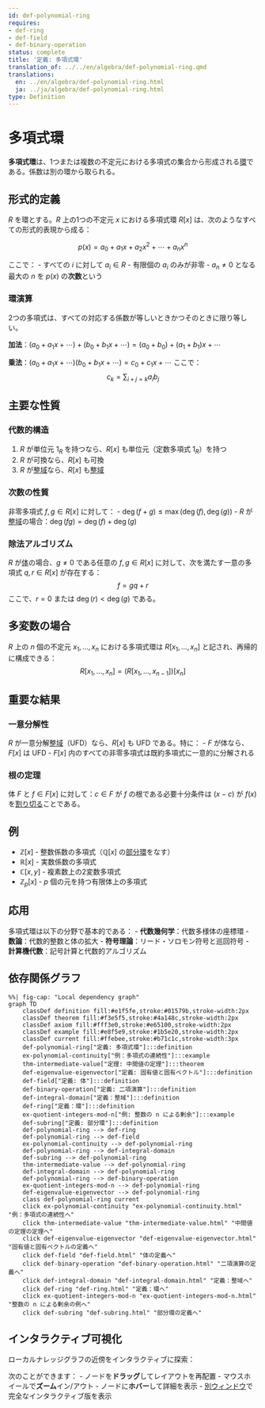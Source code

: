 ```yaml
---
id: def-polynomial-ring
requires:
- def-ring
- def-field
- def-binary-operation
status: complete
title: '定義: 多項式環'
translation_of: ../../en/algebra/def-polynomial-ring.qmd
translations:
  en: ../en/algebra/def-polynomial-ring.html
  ja: ../ja/algebra/def-polynomial-ring.html
type: Definition
---
```


# 多項式環 {#def-polynomial-ring}

**多項式環**は、1つまたは複数の不定元における多項式の集合から形成される[環](def-ring.qmd)である。係数は別の環から取られる。

## 形式的定義

$R$ を環とする。$R$ 上の1つの不定元 $x$ における多項式環 $R[x]$ は、次のようなすべての形式的表現から成る：

$$p(x) = a_0 + a_1x + a_2x^2 + \cdots + a_nx^n$$

ここで：
- すべての $i$ に対して $a_i \in R$
- 有限個の $a_i$ のみが非零
- $a_n \neq 0$ となる最大の $n$ を $p(x)$ の**次数**という

### 環演算

2つの多項式は、すべての対応する係数が等しいときかつそのときに限り等しい。

**加法**：$(a_0 + a_1x + \cdots) + (b_0 + b_1x + \cdots) = (a_0 + b_0) + (a_1 + b_1)x + \cdots$

**乗法**：$(a_0 + a_1x + \cdots)(b_0 + b_1x + \cdots) = c_0 + c_1x + \cdots$ ここで：
$$c_k = \sum_{i+j=k} a_ib_j$$

## 主要な性質

### 代数的構造

1. $R$ が単位元 $1_R$ を持つなら、$R[x]$ も単位元（定数多項式 $1_R$）を持つ
2. $R$ が可換なら、$R[x]$ も可換
3. $R$ が[整域](def-integral-domain.qmd)なら、$R[x]$ も[整域](def-integral-domain.qmd)

### 次数の性質

非零多項式 $f, g \in R[x]$ に対して：
- $\deg(f + g) \leq \max(\deg(f), \deg(g))$
- $R$ が[整域](def-integral-domain.qmd)の場合：$\deg(fg) = \deg(f) + \deg(g)$

### 除法アルゴリズム

$R$ が[体](def-field.qmd)の場合、$g \neq 0$ である任意の $f, g \in R[x]$ に対して、次を満たす一意の多項式 $q, r \in R[x]$ が存在する：
$$f = gq + r$$
ここで、$r = 0$ または $\deg(r) < \deg(g)$ である。

## 多変数の場合

$R$ 上の $n$ 個の不定元 $x_1, \ldots, x_n$ における多項式環は $R[x_1, \ldots, x_n]$ と記され、再帰的に構成できる：
$$R[x_1, \ldots, x_n] = (R[x_1, \ldots, x_{n-1}])[x_n]$$

## 重要な結果

### 一意分解性

$R$ が一意分解[整域](def-integral-domain.qmd)（UFD）なら、$R[x]$ も UFD である。特に：
- $F$ が体なら、$F[x]$ は UFD
- $F[x]$ 内のすべての非零多項式は既約多項式に一意的に分解される

### 根の定理

体 $F$ と $f \in F[x]$ に対して：$c \in F$ が $f$ の根である必要十分条件は $(x - c)$ が $f(x)$ を[割り切る](../number-theory/def-divisibility.qmd)ことである。

## 例

- $\mathbb{Z}[x]$ - 整数係数の多項式（$\mathbb{Q}[x]$ の[部分環](def-subring.qmd)をなす）
- $\mathbb{R}[x]$ - 実数係数の多項式
- $\mathbb{C}[x, y]$ - 複素数上の2変数多項式
- $\mathbb{Z}_p[x]$ - $p$ 個の元を持つ有限体上の多項式

## 応用

多項式環は以下の分野で基本的である：
- **代数幾何学**：代数多様体の座標環
- **数論**：代数的整数と体の拡大
- **符号理論**：リード・ソロモン符号と巡回符号
- **計算機代数**：記号計算と代数的アルゴリズム

## 依存関係グラフ

```mermaid
%%| fig-cap: "Local dependency graph"
graph TD
    classDef definition fill:#e1f5fe,stroke:#01579b,stroke-width:2px
    classDef theorem fill:#f3e5f5,stroke:#4a148c,stroke-width:2px
    classDef axiom fill:#fff3e0,stroke:#e65100,stroke-width:2px
    classDef example fill:#e8f5e9,stroke:#1b5e20,stroke-width:2px
    classDef current fill:#ffebee,stroke:#b71c1c,stroke-width:3px
    def-polynomial-ring["定義: 多項式環"]:::definition
    ex-polynomial-continuity["例：多項式の連続性"]:::example
    thm-intermediate-value["定理: 中間値の定理"]:::theorem
    def-eigenvalue-eigenvector["定義: 固有値と固有ベクトル"]:::definition
    def-field["定義: 体"]:::definition
    def-binary-operation["定義: 二項演算"]:::definition
    def-integral-domain["定義：整域"]:::definition
    def-ring["定義：環"]:::definition
    ex-quotient-integers-mod-n["例: 整数の n による剰余"]:::example
    def-subring["定義: 部分環"]:::definition
    def-polynomial-ring --> def-ring
    def-polynomial-ring --> def-field
    ex-polynomial-continuity --> def-polynomial-ring
    def-polynomial-ring --> def-integral-domain
    def-subring --> def-polynomial-ring
    thm-intermediate-value --> def-polynomial-ring
    def-integral-domain --> def-polynomial-ring
    def-polynomial-ring --> def-binary-operation
    ex-quotient-integers-mod-n --> def-polynomial-ring
    def-eigenvalue-eigenvector --> def-polynomial-ring
    class def-polynomial-ring current
    click ex-polynomial-continuity "ex-polynomial-continuity.html" "例：多項式の連続性へ"
    click thm-intermediate-value "thm-intermediate-value.html" "中間値の定理の定理へ"
    click def-eigenvalue-eigenvector "def-eigenvalue-eigenvector.html" "固有値と固有ベクトルの定義へ"
    click def-field "def-field.html" "体の定義へ"
    click def-binary-operation "def-binary-operation.html" "二項演算の定義へ"
    click def-integral-domain "def-integral-domain.html" "定義：整域へ"
    click def-ring "def-ring.html" "定義：環へ"
    click ex-quotient-integers-mod-n "ex-quotient-integers-mod-n.html" "整数の n による剰余の例へ"
    click def-subring "def-subring.html" "部分環の定義へ"
```

## インタラクティブ可視化

ローカルナレッジグラフの近傍をインタラクティブに探索：

::: {.graph-viz data-id="def-polynomial-ring" data-width="700" data-height="500"}
:::

次のことができます：
- ノードを**ドラッグ**してレイアウトを再配置
- マウスホイールで**ズーム**イン/アウト
- ノードに**ホバー**して詳細を表示
- [別ウィンドウ](../../output/interactive/def-polynomial-ring.html){target="_blank"}で完全なインタラクティブ版を表示
